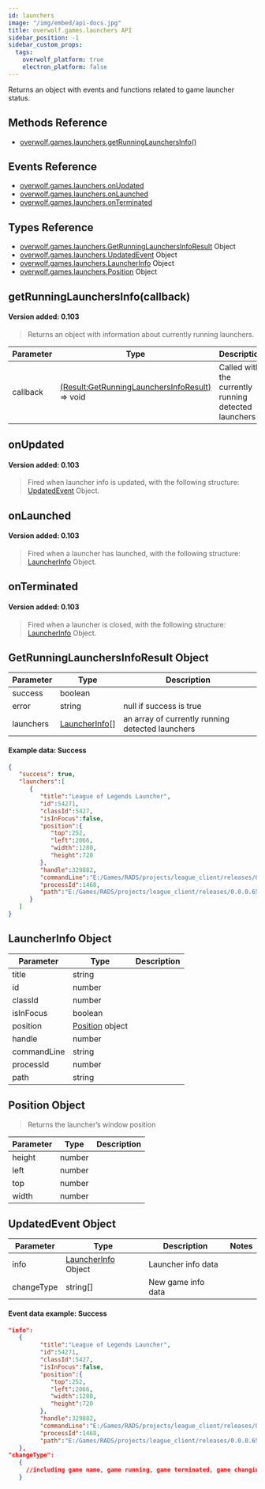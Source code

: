 ```yaml
---
id: launchers
image: "/img/embed/api-docs.jpg"
title: overwolf.games.launchers API
sidebar_position: -1
sidebar_custom_props:
  tags:
    overwolf_platform: true
    electron_platform: false
---
```


Returns an object with events and functions related to game launcher status.

## Methods Reference

* [overwolf.games.launchers.getRunningLaunchersInfo()](#getrunninglaunchersinfocallback)

## Events Reference

* [overwolf.games.launchers.onUpdated](#onupdated)
* [overwolf.games.launchers.onLaunched](#onlaunched)
* [overwolf.games.launchers.onTerminated](#onterminated)

## Types Reference

* [overwolf.games.launchers.GetRunningLaunchersInfoResult](#getrunninglaunchersinforesult-object) Object
* [overwolf.games.launchers.UpdatedEvent](#updatedevent-object) Object
* [overwolf.games.launchers.LauncherInfo](#launcherinfo-object) Object
* [overwolf.games.launchers.Position](#position-object) Object

## getRunningLaunchersInfo(callback)
#### Version added: 0.103

> Returns an object with information about currently running launchers.

Parameter | Type                  | Description                                          |
--------- | ----------------------| ---------------------------------------------------- |
callback  | [(Result:GetRunningLaunchersInfoResult)](#getrunninglaunchersinforesult-object) => void | Called with the currently running detected launchers |

## onUpdated
#### Version added: 0.103

> Fired when launcher info is updated, with the following structure: [UpdatedEvent](#updatedevent-object) Object.

## onLaunched
#### Version added: 0.103

> Fired when a launcher has launched, with the following structure: [LauncherInfo](#launcherinfo-object) Object.

## onTerminated
#### Version added: 0.103

> Fired when a launcher is closed, with the following structure: [LauncherInfo](#launcherinfo-object) Object.

## GetRunningLaunchersInfoResult Object

Parameter          | Type     | Description                                 |
-------------------| ---------| ------------------------------------------- |
success            | boolean  |                                             |
error              | string   | null if success is true                     |
launchers          | [LauncherInfo](#launcherinfo-object)[] | an array of currently running detected launchers |   

#### Example data: Success

```json
{  
   "success": true,
   "launchers":[  
      {  
         "title":"League of Legends Launcher",
         "id":54271,
         "classId":5427,
         "isInFocus":false,
         "position":{  
            "top":252,
            "left":2066,
            "width":1280,
            "height":720
         },
         "handle":329882,
         "commandLine":"E:/Games/RADS/projects/league_client/releases/0.0.0.65/deploy/LeagueClientUx.exe "--release=0.0.0.35" "--remoting-auth-token=scIN957coAwcbo0WW78nzg" "--rads-product-directory=E:/Games/RADS/solutions/league_client_sln/releases/0.0.0.35/deploy/" "--respawn-command=LeagueClient.exe" "--respawn-display-name=League of Legends" "--app-port=57610" "--install-directory=E:/Games/" "--app-name=LeagueClient" "--ux-name=LeagueClientUx" "--ux-helper-name=LeagueClientUxHelper" "--log-dir=LeagueClient Logs" "--bugsplat-name=league_client_riotgames_com" "--bugsplat-platform-id=EUW1" "--project=LeagueClient" "--app-log-file-path=E:/Games/Logs/LeagueClient Logs/2017-04-20T11-12-28_9576_LeagueClient.log" "--app-pid=9576"",
         "processId":1468,
         "path":"E:/Games/RADS/projects/league_client/releases/0.0.0.65/deploy/LeagueClientUx.exe"
      }
   ]
}
```

## LauncherInfo Object

Parameter          | Type     | Description                                 |
-------------------| ---------| ------------------------------------------- |
title              | string   |                                             |
id                 | number   |                                             |
classId            | number   |                                             |   
isInFocus          | boolean  |                                             |   
position           | [Position](#position-object) object   |                |   
handle             | number   |                                             |   
commandLine        | string   |                                             |   
processId          | number   |                                             |   
path               | string   |                                             |   

## Position Object

> Returns the launcher’s window position

Parameter          | Type     | Description                                 |
-------------------| ---------| ------------------------------------------- |
height             | number   |                                             |
left               | number   |                                             |
top                | number   |                                             |   
width              | number   |                                             |   

## UpdatedEvent Object

Parameter                | Type                                           | Description                | Notes                     |
-------------------------| -----------------------------------------------|--------------------------- | --------------------------|
info                     | [LauncherInfo](#launcherinfo-object) Object    | Launcher info data         |                           |
changeType               | string[]                                       | New game info data         |                           |


#### Event data example: Success

```json
"info":
   {  
         "title":"League of Legends Launcher",
         "id":54271,
         "classId":5427,
         "isInFocus":false,
         "position":{  
            "top":252,
            "left":2066,
            "width":1280,
            "height":720
         },
         "handle":329882,
         "commandLine":"E:/Games/RADS/projects/league_client/releases/0.0.0.65/deploy/LeagueClientUx.exe",
         "processId":1468,
         "path":"E:/Games/RADS/projects/league_client/releases/0.0.0.65/deploy/LeagueClientUx.exe"
   },
"changeType":
   {
     //including game name, game running, game terminated, game changing focus, etc.
   }
```